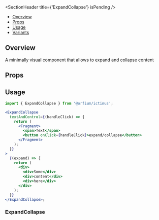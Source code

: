 
<Meta of={ExpandCollapseStories} />

<SectionHeader title={'ExpandCollapse'} isPending />

- [Overview](#overview)
- [Props](#props)
- [Usage](#usage)
- [Variants](#variants)

## Overview

A minimally visual component that allows to expand and collapse content

## Props

<ArgTypes of={ExpandCollapse} />

## Usage

```jsx
import { ExpandCollapse } from '@orfium/ictinus';

<ExpandCollapse
  textAndControl={(handleClick) => {
    return (
      <Fragment>
        <span>Text</span>
        <button onClick={handleClick}>expand/collapse</button>
      </Fragment>
    );
  }}
>
  {(expand) => {
    return (
      <div>
        <div>Some</div>
        <div>content</div>
        <div>here</div>
      </div>
    );
  }}
</ExpandCollapse>;
```

<SubsectionHeader title="Variants" />

### ExpandCollapse

<Canvas of={ExpandCollapseStories.ExpandCollapseStory} />

